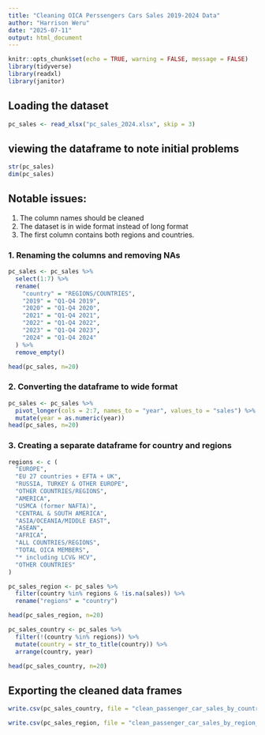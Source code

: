 ---
title: "Cleaning OICA Perssengers Cars Sales 2019-2024 Data"
author: "Harrison Weru"
date: "2025-07-11"
output: html_document
---

```{r setup, include=FALSE, echo=FALSE, warning=FALSE, message=FALSE}
knitr::opts_chunk$set(echo = TRUE, warning = FALSE, message = FALSE)
library(tidyverse)
library(readxl)
library(janitor)
```

## Loading the dataset
```{r}
pc_sales <- read_xlsx("pc_sales_2024.xlsx", skip = 3)
```

## viewing the dataframe to note initial problems
```{r}
str(pc_sales)
dim(pc_sales)
```

## Notable issues:
1. The column names should be cleaned 
2. The dataset is in wide format instead of long format
3. The first column contains both regions and countries.

### 1. Renaming the columns and removing NAs
```{r}
pc_sales <- pc_sales %>% 
  select(1:7) %>%
  rename(
    "country" = "REGIONS/COUNTRIES",
    "2019" = "Q1-Q4 2019",
    "2020" = "Q1-Q4 2020",
    "2021" = "Q1-Q4 2021",
    "2022" = "Q1-Q4 2022",
    "2023" = "Q1-Q4 2023",
    "2024" = "Q1-Q4 2024"
  ) %>%
  remove_empty()

head(pc_sales, n=20)
```

### 2. Converting the dataframe to wide format
```{r}
pc_sales <- pc_sales %>%
  pivot_longer(cols = 2:7, names_to = "year", values_to = "sales") %>%
  mutate(year = as.numeric(year))
head(pc_sales, n=20)
```


### 3. Creating a separate dataframe for country and regions
```{r}
regions <- c (
  "EUROPE",
  "EU 27 countries + EFTA + UK",
  "RUSSIA, TURKEY & OTHER EUROPE",
  "OTHER COUNTRIES/REGIONS",
  "AMERICA",
  "USMCA (former NAFTA)",
  "CENTRAL & SOUTH AMERICA",
  "ASIA/OCEANIA/MIDDLE EAST",
  "ASEAN",
  "AFRICA",
  "ALL COUNTRIES/REGIONS",
  "TOTAL OICA MEMBERS",
  "* including LCV& HCV",
  "OTHER COUNTRIES"
)

pc_sales_region <- pc_sales %>%
  filter(country %in% regions & !is.na(sales)) %>%
  rename("regions" = "country")

head(pc_sales_region, n=20)

pc_sales_country <- pc_sales %>%
  filter(!(country %in% regions)) %>% 
  mutate(country = str_to_title(country)) %>%
  arrange(country, year)

head(pc_sales_country, n=20)
```

## Exporting the cleaned data frames
```{r}
write.csv(pc_sales_country, file = "clean_passenger_car_sales_by_country_2019-2024.csv")

write.csv(pc_sales_region, file = "clean_passenger_car_sales_by_region_2019-2024.csv")
```
